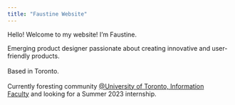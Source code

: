 ```yaml
---
title: "Faustine Website"
---
```


Hello! Welcome to my website! I'm Faustine.

Emerging product designer passionate about creating innovative and user-friendly products.\
\
Based in Toronto.\
\
Currently foresting community [\@University of Toronto, Information Faculty](https://ischool.utoronto.ca/) and looking for a Summer 2023 internship.
